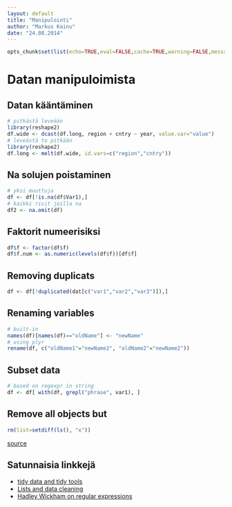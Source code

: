 ```yaml
---
layout: default
title: "Manipulointi"
author: "Markus Kainu"
date: "24.08.2014"
---
```


```r
opts_chunk$set(list(echo=TRUE,eval=FALSE,cache=TRUE,warning=FALSE,message=FALSE))
```


# Datan manipuloimista


## Datan kääntäminen

```r
# pitkästä leveään
library(reshape2)
df.wide <- dcast(df.long, region + cntry ~ year, value.var="value")
# leveästä to pitkään
library(reshape2)
df.long <- melt(df.wide, id.vars=c("region","cntry"))
```

## Na solujen poistaminen

```r
# yksi muuttuja
df <- df[!is.na(df$Var1),]
# kaikki rivit joilla na
df2 <- na.omit(df) 
```

## Faktorit numeerisiksi

```r
df$f <- factor(df$f)
df$f.num <- as.numeric(levels(df$f))[df$f]
```

## Removing duplicats


```r
df <- df[!duplicated(dat[c("var1","var2","var3")]),]
```


## Renaming variables

```r
# built-in
names(df)[names(df)=="oldName"] <- "newName"
# using plyr
rename(df, c("oldName1"="newName2", "oldName2"="newName2"))
```

## Subset data

```r
# based on regexpr in string
df <- df[ with(df, grepl("phrase", var1), ]


```

## Remove all objects but

```r
rm(list=setdiff(ls(), "x"))
```

[source](http://stackoverflow.com/questions/6190051/how-can-i-remove-all-objects-but-one-from-the-workspace-in-r)


## Satunnaisia linkkejä

- [tidy data and tidy tools](http://vita.had.co.nz/papers/tidy-data-pres.pdf)
- [Lists and data cleaning](https://dl.dropbox.com/u/7710864/courseraPublic/otherResources/lecture3/index.html#1)
- [Hadley Wickham on regular expressions](http://stat405.had.co.nz/lectures/14-reg-exp.pdf)


